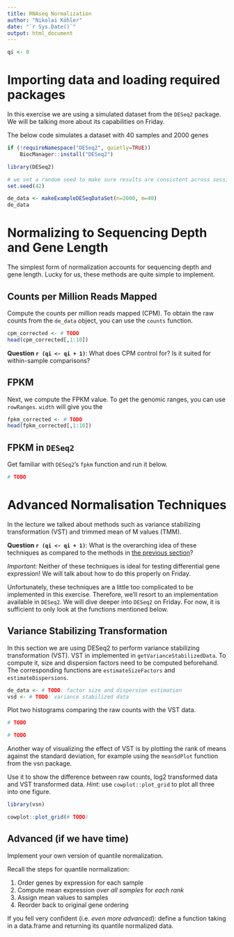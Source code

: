```yaml
---
title: RNAseq Normalization 
author: "Nikolai Köhler"
date: "`r Sys.Date()`"
output: html_document
---
```


```r
qi <- 0
```

# Importing data and loading required packages

In this exercise we are using a simulated dataset from the `DESeq2` package.
We will be talking more about its capabilities on Friday.

The below code simulates a dataset with 40 samples and 2000 genes

```r
if (!requireNamespace("DESeq2", quietly=TRUE))
    BiocManager::install("DESeq2")

library(DESeq2)

# we set a random seed to make sure results are consistent across sessions
set.seed(42)

de_data <- makeExampleDESeqDataSet(n=2000, m=40)
de_data
```

# Normalizing to Sequencing Depth and Gene Length {#simple-norm}

The simplest form of normalization accounts for sequencing depth and gene length.
Lucky for us, these methods are quite simple to implement.

## Counts per Million Reads Mapped

Compute the counts per million reads mapped (CPM). 
To obtain the raw counts from the `de_data` object, you can use the `counts` function.

```r
cpm_corrected <- # TODO
head(cpm_corrected[,1:10])
```

**Question `r (qi <- qi + 1)`**: What does CPM control for? Is it suited for within-sample comparisons?


## FPKM

Next, we compute the FPKM value. To get the genomic ranges, you can use `rowRanges`.
`width` will give you the 

```r
fpkm_corrected <- # TODO
head(fpkm_corrected[,1:10])
```


## FPKM in `DESeq2`

Get familiar with `DESeq2`'s `fpkm` function and run it below.

```r
# TODO
```

# Advanced Normalisation Techniques

In the lecture we talked about methods such as variance stabilizing transformation (VST) and trimmed mean of M values (TMM).

**Question `r (qi <- qi + 1)`**: What is the overarching idea of these techniques as compared to the methods in [the previous section](#simple-norm)?

*Important*: Neither of these techniques is ideal for testing differential gene expression!
We will talk about how to do this properly on Friday.

Unfortunately, these techniques are a little too complicated to be implemented in this exercise. Therefore, we'll resort to an implementation available in `DESeq2`. We will dive deeper into `DESeq2` on Friday.
For now, it is sufficient to only look at the functions mentioned below.


## Variance Stabilizing Transformation

In this section we are using DESeq2 to perform variance stabilizing transformation (VST).
VST in implemented in `getVarianceStabilizedData`.
To compute it, size and dispersion factors need to be computed beforehand.
The corresponding functions are `estimateSizeFactors` and `estimateDispersions`.

```r
de_data <- # TODO: factor size and dispersion estimation
vsd <- # TODO: variance stabilized data
```

Plot two histograms comparing the raw counts with the VST data.
```r
# TODO
```

```r
# TODO
```

Another way of visualizing the effect of VST is by plotting the rank of means against the standard deviation, for example using the `meanSdPlot` function from the vsn package.

Use it to show the difference between raw counts, log2 transformed data and VST transformed data.
*Hint*: use `cowplot::plot_grid` to plot all three into one figure.

```r
library(vsn)

cowplot::plot_grid(# TODO)
```

## Advanced (if we have time)

Implement your own version of quantile normalization.

Recall the steps for quantile normalization:

1. Order genes by expression for each sample
2. Compute mean expression *over all samples* for *each rank*
3. Assign mean values to samples
4. Reorder back to original gene ordering

If you fell very confident (i.e. *even more advanced*): define a function taking in a data.frame and returning its quantile normalized data.
